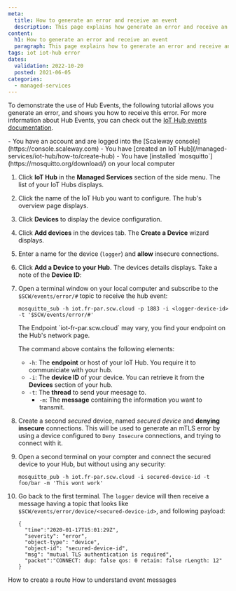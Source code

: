 ```yaml
---
meta:
  title: How to generate an error and receive an event
  description: This page explains how generate an error and receive an event
content:
  h1: How to generate an error and receive an event
  paragraph: This page explains how to generate an error and receive an event
tags: iot iot-hub error 
dates:
  validation: 2022-10-20
  posted: 2021-06-05
categories:
  - managed-services
---
```


To demonstrate the use of Hub Events, the following tutorial allows you generate an error, and shows you how to receive this error.
For more information about Hub Events, you can check out the [IoT Hub events documentation](/managed-services/iot-hub/reference-content/hubs/#events).

<Message type="requirement">
  - You have an account and are logged into the [Scaleway console](https://console.scaleway.com)
  - You have [created an IoT Hub](/managed-services/iot-hub/how-to/create-hub)
  - You have [installed `mosquitto`](https://mosquitto.org/download/) on your local computer
</Message>

1. Click **IoT Hub** in the **Managed Services** section of the side menu. The list of your IoT Hubs displays.
2. Click the name of the IoT Hub you want to configure. The hub's overview page displays.
3. Click **Devices** to display the device configuration.
4. Click **Add devices** in the devices tab. The **Create a Device** wizard displays.
5. Enter a name for the device (`logger`) and **allow** insecure connections.
6. Click **Add a Device to your Hub**. The devices details displays. Take a note of the **Device ID**:
    <Lightbox src="scaleway-device-id.webp" alt="" />
7. Open a terminal window on your local computer and subscribe to the `$SCW/events/error/#` topic to receive the hub event:
    ```
    mosquitto_sub -h iot.fr-par.scw.cloud -p 1883 -i <logger-device-id> -t '$SCW/events/error/#'
    ```
    <Message type="note">
      The Endpoint `iot-fr-par.scw.cloud` may vary, you find your endpoint on the Hub's network page.
    </Message>

    The command above contains the following elements:
      - `-h`: The **endpoint** or host of your IoT Hub. You require it to communiciate with your hub.
      - `-i`: The **device ID** of your device. You can retrieve it from the **Devices** section of your hub. 
      - `-t`: The **thread** to send your meesage to. 
        - `-m`: The **message** containing the information you want to transmit.
8. Create a second *secured* device, named _secured device_ and **denying insecure** connections. 
    <Message type="note">
      This will be used to generate an mTLS error by using a device configured to `Deny Insecure` connections, and trying to connect with it.
    </Message>
9. Open a second terminal on your compter and connect the secured device to your Hub, but without using any security: 
    ```
    mosquitto_pub -h iot.fr-par.scw.cloud -i secured-device-id -t foo/bar -m 'This wont work'
    ``` 
10. Go back to the first terminal. The `logger` device will then receive a message having a topic that looks like `$SCW/events/error/device/<secured-device-id>`, and following payload:
    ```
    {
      "time":"2020-01-17T15:01:29Z",
      "severity": "error",
      "object-type": "device",
      "object-id": "secured-device-id",
      "msg": "mutual TLS authentication is required",
      "packet":"CONNECT: dup: false qos: 0 retain: false rLength: 12"
    }
    ```


<Navigation title="See Also">
  <PreviousButton to="/managed-services/iot-hub/how-to/create-route/">How to create a route</PreviousButton>
  <NextButton to="/managed-services/iot-hub/how-to/understand-event-messages/">How to understand event messages</NextButton>
</Navigation>
